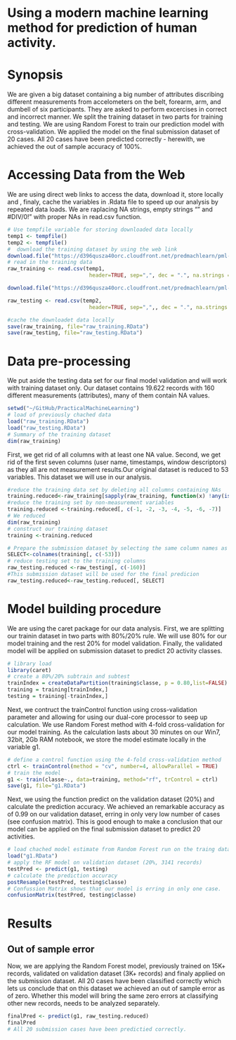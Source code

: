 Using a modern machine learning method for prediction of human activity.
========================================================
# Synopsis
We are given a big dataset containing a big number of attributes discribing different measurements from accelometers on the belt, forearm, arm, and dumbell of six participants. They are asked to perform excercises in correct and incorrect manner. We split the training dataset in two parts for training and testing. We are using Random Forest to train our prediction model with cross-validation. We applied the model on the final submission dataset of 20 cases. All 20 cases have been predicted correctly - herewith, we achieved the out of sample accuracy of 100%.

# Accessing Data from the Web
We are using direct web links to access the data, download it, store locally and , finaly, cache the variables in .Rdata file to speed up our analysis by repeated data loads. We are raplacing NA strings, empty strings "" and #DIV/0!" with proper NAs in read.csv function.

```r
# Use tempfile variable for storing downloaded data locally
temp1 <- tempfile()
temp2 <- tempfile()
#  download the training dataset by using the web link
download.file("https://d396qusza40orc.cloudfront.net/predmachlearn/pml-training.csv", temp1)
# read in the training data
raw_training <- read.csv(temp1,
                          header=TRUE, sep=",", dec = ".", na.strings = c("NA", "", "#DIV/0!"))

download.file("https://d396qusza40orc.cloudfront.net/predmachlearn/pml-testing.csv", temp2)

raw_testing <- read.csv(temp2,
                          header=TRUE, sep=",",, dec = ".", na.strings = c("NA", "", "#DIV/0!"))

#cache the downloadet data locally
save(raw_training, file="raw_training.RData")
save(raw_testing, file="raw_testing.RData")
```
# Data pre-processing
We put aside the testing data set for our final model validation and will work with training dataset only. Our dataset contains 19.622 records with 160 different measurements (attributes), many of them contain NA values. 
```r
setwd("~/GitHub/PracticalMachineLearning")
# load of previously chached data
load("raw_training.RData")
load("raw_testing.RData")
# Summary of the training dataset
dim(raw_training)
```
First, we get rid of all columns with at least one NA value. Second, we get rid of the first seven columns (user name, timestamps, window descriptors) as they all are not measurement results.Our original dataset is reduced to 53 variables. This dataset we will use in our analysis.

```r
#reduce the training data set by deleting all columns containing NAs
training.reduced<-raw_training[sapply(raw_training, function(x) !any(is.na(x)))]
#reduce the training set by non-measurement variables
training.reduced <-training.reduced[, c(-1, -2, -3, -4, -5, -6, -7)]
# We reduced
dim(raw_training)
# construct our training dataset
training <-training.reduced

# Prepare the submission dataset by selecting the same column names as from training
SELECT<-colnames(training[, c(-53)])
# reduce testing set to the training columns
raw_testing.reduced <-raw_testing[, c(-160)]
#This submission dataset will be used for the final predicion
raw_testing.reduced<-raw_testing.reduced[, SELECT]

```
# Model building procedure
We are using the caret package for our data analysis. First, we are splitting our trainin dataset in two parts with 80%/20% rule. We will use 80% for our model training and the rest 20% for model validation. Finally, the validated model will be applied on submission dataset to predict 20 activity classes.

```r
# library load
library(caret)
# create a 80%/20% subtrain and subtest
trainIndex = createDataPartition(training$classe, p = 0.80,list=FALSE)
training = training[trainIndex,]
testing = training[-trainIndex,]

```
Next, we contruct the trainControl function using cross-validation parameter and allowing for using our dual-core processor to seep up calculation. We use Random Forest method with 4-fold cross-validation for our model training. As the calculation lasts about 30 minutes on our Win7, 32bit, 2Gb RAM notebook, we store the model estimate locally in the variable g1.

```r
# define a control function using the 4-fold cross-validation method
ctrl <- trainControl(method = "cv", number=4, allowParallel = TRUE)
# train the model
g1 <- train(classe~., data=training, method="rf", trControl = ctrl)
save(g1, file="g1.RData")
```
Next, we using the function predict on the validation dataset (20%) and calculate the prediction accuracy. We achieved an remarkable accuracy as of 0.99 on our validation dataset, erring in only very low number of cases (see confusion matrix). This is good enough to make a conclusion that our model can be applied on the final submission dataset to predict 20 activities.

```r
# load chached model estimate from Random Forest run on the traing dataset containing 15699 records (80%).
load("g1.RData")
# apply the RF model on validation dataset (20%, 3141 records)
testPred <- predict(g1, testing)
# calculate the prediction accuracy
postResample(testPred, testing$classe)
# Confussion Matrix shows that our model is erring in only one case.
confusionMatrix(testPred, testing$classe)

```
# Results
## Out of sample error
Now, we are applying the Random Forest model, previously trained on 15K+ records, validated on validation dataset (3K+ records) and finaly applied on the submission dataset. All 20 cases have been classified correctly which lets us conclude that on this dataset we achieved an out of sample error as of zero. Whether this model will bring the same zero errors at classifying other new records, needs to be analyzed separately.

```r

finalPred <- predict(g1, raw_testing.reduced)
finalPred
# All 20 submission cases have been predictied correctly.
```

